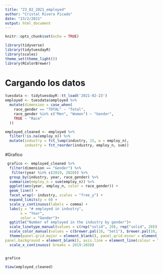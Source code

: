 ```yaml
---
title: "23_02_2021_employed"
author: "Cristal Rivera Picado"
date: "23/2/2021"
output: html_document
---
```


```r
knitr::opts_chunk$set(echo = TRUE)
```
```r

library(tidyverse)
library(tidytuesdayR)
library(scales)
theme_set(theme_light())
library(RColorBrewer)
```


# Cargando los datos

```r
tuesdata <- tidytuesdayR::tt_load('2021-02-23')
employed <- tuesdata$employed %>%
  mutate(dimension = case_when(
    race_gender == "TOTAL" ~ "Total",
    race_gender %in% c("Men", "Women") ~ "Gender",
    TRUE ~ "Race"
  ))
```

```r
employed_cleaned <- employed %>%
  filter(!is.na(employ_n)) %>%
  mutate(industry = fct_lump(industry, 15, w = employ_n),
         industry = fct_reorder(industry, employ_n, sum))

```

#Grafico

```r
 grafico <- employed_cleaned %>%
  filter(dimension == "Gender") %>%
   filter(year %in% c(2019, 2020)) %>% 
  group_by(industry, year, race_gender) %>%
  summarize(employ_n = sum(employ_n)) %>%
  ggplot(aes(year, employ_n, color = race_gender)) +
  geom_line() +
  facet_wrap(~ industry, scales = "free_y") +
  expand_limits(y = 0) +
  scale_y_continuous(labels = comma) +
  labs(y = "# employed in industry",
       x = "Year",
       color = "Gender")+
  ggtitle("Number of employed in the industry by gender")+
  scale_linetype_manual(values = c(rep("solid", 20), rep("solid", 20))) +
  scale_color_manual(values = c(brewer.pal(10, "Set1"), brewer.pal(10, "Set1"))) +
  theme(panel.grid.major = element_blank(), panel.grid.minor = element_blank(),
panel.background = element_blank(), axis.line = element_line(colour = "black")) +
  scale_x_continuous( breaks = 2019:2020)


grafico
```

```r
View(employed_cleaned)
```

